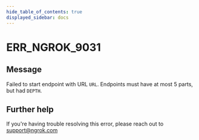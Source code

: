 ```yaml
---
hide_table_of_contents: true
displayed_sidebar: docs
---
```



# ERR_NGROK_9031

## Message

Failed to start endpoint with URL `URL`. Endpoints must have at most 5 parts, but had `DEPTH`.

<ErrorDetails error="err_ngrok_9031" />

## Further help

If you're having trouble resolving this error, please reach out to [support@ngrok.com](mailto:support@ngrok.com?subject=Help%20with%20ERR_NGROK_9031)
